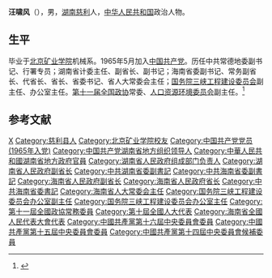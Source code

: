 '''汪啸风'''（{{bd|1944年|10月||catIdx=W汪}}），男，[[湖南|湖南]][[慈利县|慈利]]人，[[中华人民共和国|中华人民共和国]]政治人物。

== 生平 ==
毕业于[[北京矿业学院|北京矿业学院]]机械系。1965年5月加入[[中国共产党|中国共产党]]。历任中共常德地委副书记、行署专员；湖南省计委主任、副省长、副书记；海南省委副书记、常务副省长、代省长、省长、省委书记、省人大常委会主任；[[国务院三峡工程建设委员会|国务院三峡工程建设委员会]]副主任、办公室主任。[[中国人民政治协商会议第十一届全国委员会|第十一届全国政协]]常委、[[中国人民政治协商会议第十一届全国委员会各专门委员会#人口资源环境委员会|人口资源环境委员会]]副主任。<ref>{{Cite web |url=http://news.xinhuanet.com/ziliao/2002-03/01/content_295635.htm |title=汪啸风同志简历 |work=新华网|accessdate=2010-08-13 |archive-date=2012-05-20 |archive-url=https://web.archive.org/web/20120520180039/http://news.xinhuanet.com/ziliao/2002-03/01/content_295635.htm |dead-url=no }}</ref>

== 参考文献 ==
{{reflist}}

{{start box}}
{{s-gov|prc}}
{{s-before|[[蒲海清|蒲海清]]}}
{{s-title|[[国务院三峡工程建设委员会|国务院三峡工程建设委员会]]办公室主任|2006年12月－2010年6月}} 
{{s-after|[[聂卫国|聂卫国]]}}
{{s-before|[[阮崇武|阮崇武]]}}
{{s-title|[[海南省人民政府|海南省人民政府]]省长|1998年2月－2003年10月}} 
{{s-after|[[卫留成|卫留成]]}}
{{s-before|？}}
{{s-title|[[湖南省计划委员会|湖南省计划委员会]]主任|1986年3月－1990年12月}} 
{{s-after|[[王贤怡|王贤怡]]}}
{{s-before|[[杨汇泉|杨汇泉]]}}
{{s-title|[[湖南省|湖南省]][[常德地区|常德地区]][[常德市市长列表|行署专员]]|1983年6月－1986年3月}} 
{{s-after|[[程林义|程林义]]}}
{{s-par|prc-lpc}}
{{s-before|[[王岐山|王岐山]]}}
{{s-title|[[全国人民代表大会海南省常务委员会|全国人民代表大会海南省常务委员会]]主任|2004年2月－2006年12月}} 
{{s-after|[[卫留成|卫留成]]}}
{{s-ppo|cpc}}
{{s-before|[[王歧山|王歧山]]}}
{{s-title|[[中国共产党海南省委员会|中国共产党海南省委员会]]书记|2003年4月－2006年12月}} 
{{s-after|[[卫留成|卫留成]]}}
{{end box}}

{{模板:中华人民共和国海南省正职领导人|nocat}}
{{海南行政长官}}

{{Authority control}}
{{DEFAULTSORT:Wang汪}}
[[Category:汪姓|X]]
[[Category:慈利县人|Category:慈利县人]]
[[Category:北京矿业学院校友|Category:北京矿业学院校友]]
[[Category:中国共产党党员_(1965年入党)|Category:中国共产党党员 (1965年入党)]]
[[Category:中国共产党湖南省地方组织领导人|Category:中国共产党湖南省地方组织领导人]]
[[Category:中華人民共和國湖南省地方政府官員|Category:中華人民共和國湖南省地方政府官員]]
[[Category:湖南省人民政府组成部门负责人|Category:湖南省人民政府组成部门负责人]]
[[Category:湖南省人民政府副省长|Category:湖南省人民政府副省长]]
[[Category:中共湖南省委副書記|Category:中共湖南省委副書記]]
[[Category:中共海南省委副書記|Category:中共海南省委副書記]]
[[Category:海南省人民政府副省长|Category:海南省人民政府副省长]]
[[Category:海南省人民政府省长|Category:海南省人民政府省长]]
[[Category:中共海南省委書記|Category:中共海南省委書記]]
[[Category:海南省人大常委会主任|Category:海南省人大常委会主任]]
[[Category:国务院三峡工程建设委员会办公室副主任|Category:国务院三峡工程建设委员会办公室副主任]]
[[Category:国务院三峡工程建设委员会办公室主任|Category:国务院三峡工程建设委员会办公室主任]]
[[Category:第十一屆全國政協常務委員|Category:第十一屆全國政協常務委員]]
[[Category:第十屆全國人大代表|Category:第十屆全國人大代表]]
[[Category:海南省全國人民代表大會代表|Category:海南省全國人民代表大會代表]]
[[Category:中國共產黨第十六屆中央委員會委員|Category:中國共產黨第十六屆中央委員會委員]]
[[Category:中國共產黨第十五屆中央委員會委員|Category:中國共產黨第十五屆中央委員會委員]]
[[Category:中國共產黨第十四屆中央委員會候補委員|Category:中國共產黨第十四屆中央委員會候補委員]]